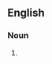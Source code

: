{{also|wise guys|wise-guys}}

==English==

===Noun===
{{head|en|noun form}}

# {{plural of|en|wiseguy}}